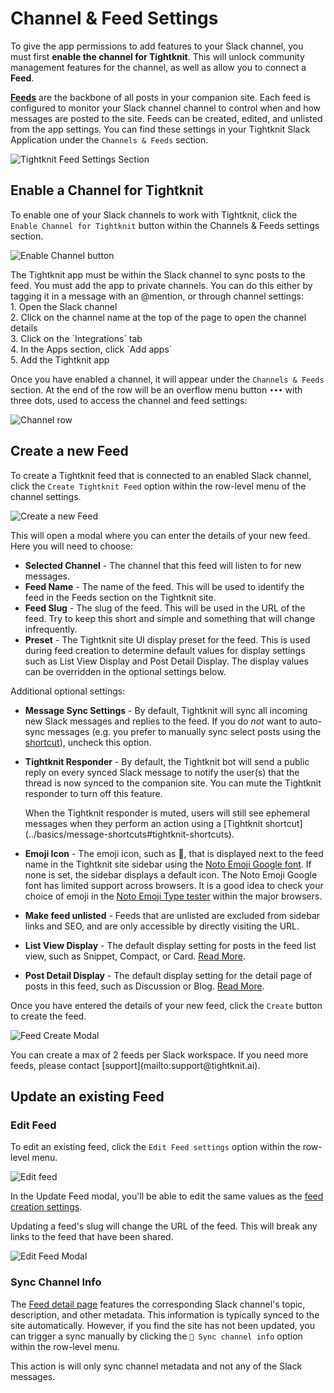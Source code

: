 
# Channel & Feed Settings

To give the app permissions to add features to your Slack channel, you must first **enable the channel for Tightknit**. This will unlock community management features for the channel, as well as allow you to connect a **Feed**.

**[Feeds](../tightknit-site/feed)** are the backbone of all posts in your companion site.
Each feed is configured to monitor your Slack channel channel to control when and how messages are posted to the site. Feeds can be created, edited, and unlisted from the app settings. You can find these settings in your Tightknit Slack Application under the `Channels & Feeds` section.

![Tightknit Feed Settings Section](/slack-administration/channel-and-feed-settings.png)

## Enable a Channel for Tightknit

To enable one of your Slack channels to work with Tightknit, click the `Enable Channel for Tightknit` button within the Channels & Feeds settings section.

![Enable Channel button](/slack-administration/enable-channel-button.png)

<Callout type="info">
  The Tightknit app must be within the Slack channel to sync posts to the feed.
  You must add the app to private channels. You can do this either by tagging it
  in a message with an @mention, or through channel settings:
  <br /> 1. Open the Slack channel <br /> 2. Click on the channel name at the top
  of the page to open the channel details <br /> 3. Click on the `Integrations` tab
  <br /> 4. In the Apps section, click `Add apps` <br /> 5. Add the Tightknit
  app
</Callout>

Once you have enabled a channel, it will appear under the `Channels & Feeds` section. At the end of the row will be an overflow menu button `•••` with three dots, used to access the channel and feed settings:

![Channel row](/slack-administration/channel-row.png)

## Create a new Feed

To create a Tightknit feed that is connected to an enabled Slack channel, click the `Create Tightknit Feed` option within the row-level menu of the channel settings.

![Create a new Feed](/slack-administration/channel-overflow-menu.png)

This will open a modal where you can enter the details of your new feed.
Here you will need to choose:

- **Selected Channel** - The channel that this feed will listen to for new messages.
- **Feed Name** - The name of the feed. This will be used to identify the feed in the Feeds section on the Tightknit site.
- **Feed Slug** - The slug of the feed. This will be used in the URL of the feed. Try to keep this short and simple and something that will change infrequently.
- **Preset** - The Tightknit site UI display preset for the feed. This is used during feed creation to determine default values for display settings such as List View Display and Post Detail Display. The display values can be overridden in the optional settings below.

Additional optional settings:

- **Message Sync Settings** - By default, Tightknit will sync all incoming new Slack messages and replies to the feed. If you do _not_ want to auto-sync messages (e.g. you prefer to manually sync select posts using the [shortcut](../basics/message-shortcuts#tightknit-shortcuts)), uncheck this option.
- **Tightknit Responder** - By default, the Tightknit bot will send a public reply on every synced Slack message to notify the user(s) that the thread is now synced to the companion site. You can mute the Tightknit responder to turn off this feature.

  <Callout type="info" emoji="ℹ️">
    When the Tightknit responder is muted, users will still see ephemeral
    messages when they perform an action using a [Tightknit
    shortcut](../basics/message-shortcuts#tightknit-shortcuts).
  </Callout>

- **Emoji Icon** - The emoji icon, such as 📡, that is displayed next to the feed name in the Tightknit site sidebar using the [Noto Emoji Google font](https://fonts.google.com/noto/specimen/Noto+Emoji). If none is set, the sidebar displays a default icon.
  <Callout type="warning" emoji="⚠️">
    The Noto Emoji Google font has limited support across browsers. It is a good
    idea to check your choice of emoji in the [Noto Emoji Type
    tester](https://fonts.google.com/noto/specimen/Noto+Emoji/tester) within the
    major browsers.
  </Callout>
- **Make feed unlisted** - Feeds that are unlisted are excluded from sidebar links and SEO, and are only accessible by directly visiting the URL.
- **List View Display** - The default display setting for posts in the feed list view, such as Snippet, Compact, or Card. [Read More](../tightknit-site/feed.mdx#display-settings).
- **Post Detail Display** - The default display setting for the detail page of posts in this feed, such as Discussion or Blog. [Read More](../tightknit-site/post.mdx#display-settings).

Once you have entered the details of your new feed, click the `Create` button to create the feed.

![Feed Create Modal](/slack-administration/feed-create-modal.png)

<Callout>
  You can create a max of 2 feeds per Slack workspace. If you need more feeds,
  please contact [support](mailto:support@tightknit.ai).
</Callout>

## Update an existing Feed

### Edit Feed

To edit an existing feed, click the `Edit Feed settings` option within the row-level menu.

![Edit feed](/slack-administration/feed-overflow-menu.png)

In the Update Feed modal, you'll be able to edit the same values as the [feed creation settings](#create-a-new-feed).

<Callout type="warning" emoji="⚠️">
  Updating a feed's slug will change the URL of the feed. This will break any
  links to the feed that have been shared.
</Callout>

![Edit Feed Modal](/slack-administration/feed-update-modal.png)

### Sync Channel Info

The [Feed detail page](../tightknit-site/feed) features the corresponding Slack channel's topic, description, and other metadata. This information is typically synced to the site automatically. However, if you find the site has not been updated, you can trigger a sync manually by clicking the `🔄 Sync channel info` option within the row-level menu.

This action is will only sync channel metadata and not any of the Slack messages.
